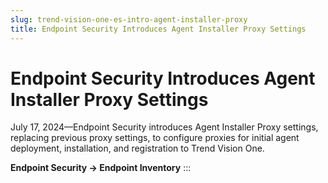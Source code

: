 ```yaml
---
slug: trend-vision-one-es-intro-agent-installer-proxy
title: Endpoint Security Introduces Agent Installer Proxy Settings
---
```

# Endpoint Security Introduces Agent Installer Proxy Settings

July 17, 2024—Endpoint Security introduces Agent Installer Proxy settings, replacing previous proxy settings, to configure proxies for initial agent deployment, installation, and registration to Trend Vision One.

**Endpoint Security → Endpoint Inventory**
:::
